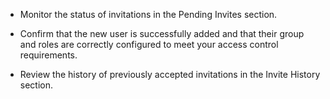 - Monitor the status of invitations in the Pending Invites section. 

- Confirm that the new user is successfully added and that their group and roles are correctly configured to meet your access control requirements.

- Review the history of previously accepted invitations in the Invite History section.
